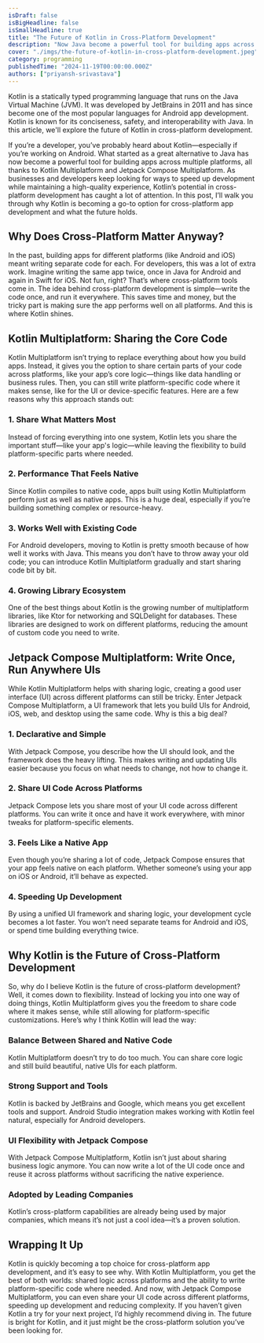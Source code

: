 ```yaml
---
isDraft: false
isBigHeadline: false
isSmallHeadline: true
title: "The Future of Kotlin in Cross-Platform Development"
description: "Now Java become a powerful tool for building apps across multiple platforms, all thanks to Kotlin Multiplatform and Jetpack Compose Multiplatform."
cover: "./imgs/the-future-of-kotlin-in-cross-platform-development.jpeg"
category: programming
publishedTime: "2024-11-19T00:00:00.000Z"
authors: ["priyansh-srivastava"]
---
```


Kotlin is a statically typed programming language that runs on the Java Virtual Machine (JVM). It was developed by JetBrains in 2011 and has since become one of the most popular languages for Android app development. Kotlin is known for its conciseness, safety, and interoperability with Java. In this article, we'll explore the future of Kotlin in cross-platform development.

If you’re a developer, you’ve probably heard about Kotlin—especially if you’re working on Android. What started as a great alternative to Java has now become a powerful tool for building apps across multiple platforms, all thanks to Kotlin Multiplatform and Jetpack Compose Multiplatform.
As businesses and developers keep looking for ways to speed up development while maintaining a high-quality experience, Kotlin’s potential in cross-platform development has caught a lot of attention. In this post, I’ll walk you through why Kotlin is becoming a go-to option for cross-platform app development and what the future holds.

## Why Does Cross-Platform Matter Anyway?
In the past, building apps for different platforms (like Android and iOS) meant writing separate code for each. For developers, this was a lot of extra work. Imagine writing the same app twice, once in Java for Android and again in Swift for iOS. Not fun, right? That’s where cross-platform tools come in.
The idea behind cross-platform development is simple—write the code once, and run it everywhere. This saves time and money, but the tricky part is making sure the app performs well on all platforms. And this is where Kotlin shines.

## Kotlin Multiplatform: Sharing the Core Code
Kotlin Multiplatform isn’t trying to replace everything about how you build apps. Instead, it gives you the option to share certain parts of your code across platforms, like your app’s core logic—things like data handling or business rules. Then, you can still write platform-specific code where it makes sense, like for the UI or device-specific features.
Here are a few reasons why this approach stands out:
### 1.	Share What Matters Most
Instead of forcing everything into one system, Kotlin lets you share the important stuff—like your app's logic—while leaving the flexibility to build platform-specific parts where needed.
### 2.	Performance That Feels Native
Since Kotlin compiles to native code, apps built using Kotlin Multiplatform perform just as well as native apps. This is a huge deal, especially if you’re building something complex or resource-heavy.
### 3.	Works Well with Existing Code
For Android developers, moving to Kotlin is pretty smooth because of how well it works with Java. This means you don’t have to throw away your old code; you can introduce Kotlin Multiplatform gradually and start sharing code bit by bit.
### 4.	Growing Library Ecosystem
One of the best things about Kotlin is the growing number of multiplatform libraries, like Ktor for networking and SQLDelight for databases. These libraries are designed to work on different platforms, reducing the amount of custom code you need to write.

## Jetpack Compose Multiplatform: Write Once, Run Anywhere UIs
While Kotlin Multiplatform helps with sharing logic, creating a good user interface (UI) across different platforms can still be tricky. Enter Jetpack Compose Multiplatform, a UI framework that lets you build UIs for Android, iOS, web, and desktop using the same code.
Why is this a big deal?
### 1.	Declarative and Simple
With Jetpack Compose, you describe how the UI should look, and the framework does the heavy lifting. This makes writing and updating UIs easier because you focus on what needs to change, not how to change it.
### 2.	Share UI Code Across Platforms
Jetpack Compose lets you share most of your UI code across different platforms. You can write it once and have it work everywhere, with minor tweaks for platform-specific elements.
### 3.	Feels Like a Native App
Even though you’re sharing a lot of code, Jetpack Compose ensures that your app feels native on each platform. Whether someone’s using your app on iOS or Android, it’ll behave as expected.
### 4.	Speeding Up Development
By using a unified UI framework and sharing logic, your development cycle becomes a lot faster. You won’t need separate teams for Android and iOS, or spend time building everything twice.

## Why Kotlin is the Future of Cross-Platform Development
So, why do I believe Kotlin is the future of cross-platform development? Well, it comes down to flexibility. Instead of locking you into one way of doing things, Kotlin Multiplatform gives you the freedom to share code where it makes sense, while still allowing for platform-specific customizations.
Here’s why I think Kotlin will lead the way:
### Balance Between Shared and Native Code
Kotlin Multiplatform doesn’t try to do too much. You can share core logic and still build beautiful, native UIs for each platform.
### Strong Support and Tools
Kotlin is backed by JetBrains and Google, which means you get excellent tools and support. Android Studio integration makes working with Kotlin feel natural, especially for Android developers.
### UI Flexibility with Jetpack Compose
With Jetpack Compose Multiplatform, Kotlin isn’t just about sharing business logic anymore. You can now write a lot of the UI code once and reuse it across platforms without sacrificing the native experience.
### Adopted by Leading Companies
Kotlin’s cross-platform capabilities are already being used by major companies, which means it’s not just a cool idea—it’s a proven solution.

## Wrapping It Up
Kotlin is quickly becoming a top choice for cross-platform app development, and it’s easy to see why. With Kotlin Multiplatform, you get the best of both worlds: shared logic across platforms and the ability to write platform-specific code where needed. And now, with Jetpack Compose Multiplatform, you can even share your UI code across different platforms, speeding up development and reducing complexity.
If you haven’t given Kotlin a try for your next project, I’d highly recommend diving in. The future is bright for Kotlin, and it just might be the cross-platform solution you’ve been looking for.


